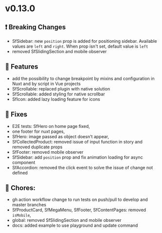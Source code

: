 
<Meta title="Releases/v0.13.x - Latest/v0.13.0 - Latest/Change log" />

# v0.13.0

## ❗ Breaking Changes

- SfSidebar: new `position` prop is added for positioning sidebar. Available values are `left` and `right`. When prop isn't set, default value is `left`
- removed SfSlidingSection and mobile observer

## 🚀 Features

- add the possibility to change breakpoint by mixins and configuration in Nuxt and by script in Vue projects 
- SfScrollable: replaced plugin with native solution
- SfScrollable: added styling for native scrollbar
- SfIcon: added lazy loading feature for icons

## 🐛 Fixes

- E2E tests: SfHero on home page fixed,
- one footer for nuxt pages,
- SfHero: image passed as object doesn't appear, 
- SfCollectedProduct: removed issue of input function in story and removed duplicate props
- SfFooter: removed mobile observer
- SfSidebar: add `position` prop and fix animation loading for async component
- SfAccordion: removed the click event to solve the issue of change not defined

## 🧹 Chores:

- gh action workflow change to run tests on push/pull to develop and master branches
- SfProductCard, SfMegaMenu, SfFooter, SfContentPages: removed `isMobile`,
- global: removed SfSlidingSection and mobile observer
- docs: added example to use playground and update command
